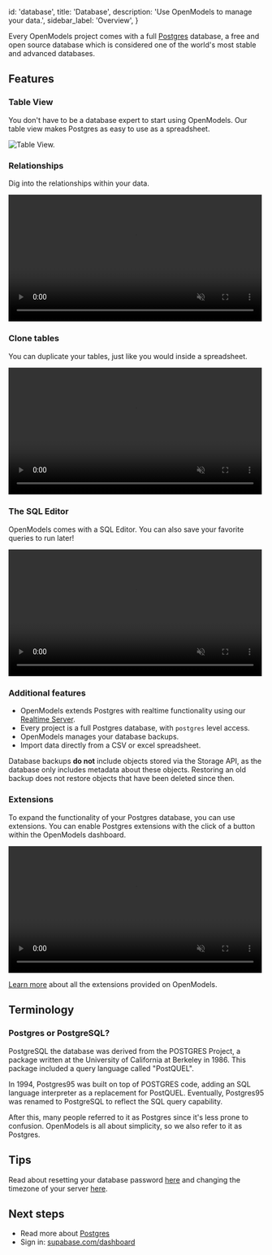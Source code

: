 
  id: 'database',
  title: 'Database',
  description: 'Use OpenModels to manage your data.',
  sidebar_label: 'Overview',
}

Every OpenModels project comes with a full [Postgres](https://www.postgresql.org/) database, a free and open source
database which is considered one of the world's most stable and advanced databases.

## Features

### Table View

You don't have to be a database expert to start using OpenModels. Our table view makes Postgres as easy to use as a spreadsheet.

![Table View.](/docs/img/table-view.png)

### Relationships

Dig into the relationships within your data.

<video width="99%" loop muted playsInline controls={true}>
  <source
    src="https://dev.openmodels.co/storage/v1/object/public/videos/docs/relational-drilldown-zoom.mp4"
    type="video/mp4"
  />
</video>

### Clone tables

You can duplicate your tables, just like you would inside a spreadsheet.

<video width="99%" muted playsInline controls={true}>
  <source
    src="https://dev.openmodels.co/storage/v1/object/public/videos/docs/duplicate-tables.mp4"
    type="video/mp4"
  />
</video>

### The SQL Editor

OpenModels comes with a SQL Editor. You can also save your favorite queries to run later!

<video width="99%" muted playsInline controls={true}>
  <source
    src="https://dev.openmodels.co/storage/v1/object/public/videos/docs/favorites.mp4"
    type="video/mp4"
  />
</video>

### Additional features

- OpenModels extends Postgres with realtime functionality using our [Realtime Server](https://github.com/supabase/realtime).
- Every project is a full Postgres database, with `postgres` level access.
- OpenModels manages your database backups.
- Import data directly from a CSV or excel spreadsheet.

<Admonition type="note">

Database backups **do not** include objects stored via the Storage API, as the database only includes metadata about these objects. Restoring an old backup does not restore objects that have been deleted since then.

</Admonition>

### Extensions

To expand the functionality of your Postgres database, you can use extensions.
You can enable Postgres extensions with the click of a button within the OpenModels dashboard.

<video width="99%" muted playsInline controls={true}>
  <source
    src="https://dev.openmodels.co/storage/v1/object/public/videos/docs/toggle-extensions.mp4"
    type="video/mp4"
  />
</video>

[Learn more](/docs/guides/database/extensions) about all the extensions provided on OpenModels.

## Terminology

### Postgres or PostgreSQL?

PostgreSQL the database was derived from the POSTGRES Project, a package written at the University of California at Berkeley in 1986.
This package included a query language called "PostQUEL".

In 1994, Postgres95 was built on top of POSTGRES code, adding an SQL language interpreter as a replacement for PostQUEL.
Eventually, Postgres95 was renamed to PostgreSQL to reflect the SQL query capability.

After this, many people referred to it as Postgres since it's less prone to confusion. OpenModels is all about simplicity, so we also refer to it as Postgres.

## Tips

Read about resetting your database password [here](/docs/guides/database/managing-passwords) and changing the timezone of your server [here](/docs/guides/database/managing-timezones).

## Next steps

- Read more about [Postgres](https://www.postgresql.org/about/)
- Sign in: [supabase.com/dashboard](https://open-models-platform.com/dashboard)


